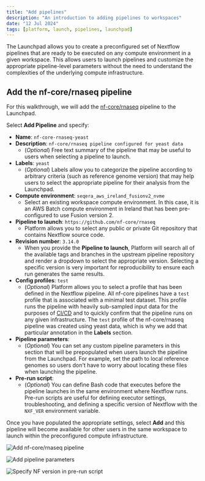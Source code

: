 ```yaml
---
title: "Add pipelines"
description: "An introduction to adding pipelines to workspaces"
date: "12 Jul 2024"
tags: [platform, launch, pipelines, launchpad]
---
```



The Launchpad allows you to create a preconfigured set of Nextflow pipelines that are ready to be executed on any compute environment in a given workspace. This allows users to launch pipelines and customize the appropriate pipeline-level parameters without the need to understand the complexities of the underlying compute infrastructure.

## Add the nf-core/rnaseq pipeline

For this walkthrough, we will add the [nf-core/rnaseq](https://github.com/nf-core/rnaseq) pipeline to the Launchpad.

Select **Add Pipeline** and specify:

- **Name**: `nf-core-rnaseq-yeast`
- **Description**: `nf-core/rnaseq pipeline configured for yeast data`
    - (*Optional*) Free text summary of the pipeline that may be useful to users when selecting a pipeline to launch. 
- **Labels**: `yeast`
    - (*Optional*) Labels allow you to categorize the pipeline according to arbitrary criteria (such as reference genome version) that may help users to select the appropriate pipeline for their analysis from the Launchpad.
- **Compute environment**: `seqera_aws_ireland_fusionv2_nvme`
    - Select an existing workspace compute environment. In this case, it is an AWS Batch compute environment in Ireland that has been pre-configured to use Fusion version 2.
- **Pipeline to launch**: `https://github.com/nf-core/rnaseq`
    - Platform allows you to select any public or private Git repository that contains Nextflow source code.
- **Revision number**: `3.14.0`
    - When you provide the **Pipeline to launch**, Platform will search all of the available tags and branches in the upstream pipeline repository and render a dropdown to select the appropriate version. Selecting a specific version is very important for reproducibility to ensure each run generates the same results.
- **Config profiles**: `test`
    - (*Optional*) Platform allows you to select a profile that has been defined in the Nextflow pipeline. All nf-core pipelines have a `test` profile that is associated with a minimal test dataset. This profile runs the pipeline with heavily sub-sampled input data for the purposes of [CI/CD](https://resources.github.com/devops/ci-cd/) and to quickly confirm that the pipeline runs on any given infrastructure. The `test` profile of the nf-core/rnaseq pipeline was created using yeast data, which is why we add that particular annotation in the **Labels** section.
- **Pipeline parameters**:
    - (*Optional*) You can set any custom pipeline parameters in this section that will be prepopulated when users launch the pipeline from the Launchpad. For example, set the path to local reference genomes so users don't have to worry about locating these files when launching the pipeline.
- **Pre-run script**:
    - (*Optional*) You can define Bash code that executes before the pipeline launches in the same environment where Nextflow runs. Pre-run scripts are useful for defining executor settings, troubleshooting, and defining a specific version of Nextflow with the `NXF_VER` environment variable.

Once you have populated the appropriate settings, select **Add** and this pipeline will become available for other users in the same workspace to launch within the preconfigured compute infrastructure.

![Add nf-core/rnaseq pipeline](assets/sp-cloud-add-rnaseq.gif)

![Add pipeline parameters](assets/sp-cloud-pipeline-params.gif)

![Specify NF version in pre-run script](assets/sp-cloud-pre-run-options.gif)
